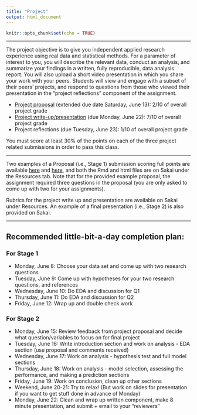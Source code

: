 ```yaml
---
title: "Project"
output: html_document
---
```


```r
knitr::opts_chunk$set(echo = TRUE)
```

---- 

The project objective is to give you independent applied research experience using real data and statistical methods. For a parameter of interest to you, you will describe the relevant data, conduct an analysis, and summarize your findings in a written, fully reproducible, data analysis report. You will also upload a short video presentation in which you share your work with your peers. Students will view and engage with a subset of their peers’ projects, and respond to questions from those who viewed their presentation in the "project reflections" component of the assignment.

* [Project proposal](https://kelrenmor.github.io/STA101-002/project_files/project_st1_statement) (extended due date Saturday, June 13): 2/10 of overall project grade
* [Project write-up/presentation](https://kelrenmor.github.io/STA101-002/project_files/project_st2_statement) (due Monday, June 22): 7/10 of overall project grade
* Project reflections (due Tuesday, June 23): 1/10 of overall project grade

You must score at least 30% of the points on each of the three project related submissions in order to pass this class.

---- 

Two examples of a Proposal (i.e., Stage 1) submission scoring full points are available [here](https://kelrenmor.github.io/STA101-002/project_files/Stage1_example_2) and [here](https://kelrenmor.github.io/STA101-002/project_files/Stage1_example_1), and both the Rmd and html files are on Sakai under the Resources tab. Note that for the provided example proposal, the assignment required three questions in the proposal (you are only asked to come up with two for your assignments).

Rubrics for the project write up and presentation are available on Sakai under Resources. An example of a final presentation (i.e., Stage 2) is also provided on Sakai.

---- 

## Recommended little-bit-a-day completion plan:

### For Stage 1

- Monday, June 8: Choose your data set and come up with two research questions
- Tuesday, June 9: Come up with hypotheses for your two research questions, and references
- Wednesday, June 10: Do EDA and discussion for Q1
- Thursday, June 11: Do EDA and discussion for Q2
- Friday, June 12: Wrap up and double check work

### For Stage 2

- Monday, June 15: Review feedback from project proposal and decide what question/variables to focus on for final project
- Tuesday, June 16: Write introduction section and work on analysis - EDA section (use proposal and comments received)
- Wednesday, June 17: Work on analysis - hypothesis test and full model sections
- Thursday, June 18: Work on analysis - model selection, assessing the performance, and making a prediction sections
- Friday, June 19: Work on conclusion, clean up other sections
- Weekend, June 20-21: Try to relax! (But work on slides for presentation if you want to get stuff done in advance of Monday)
- Monday, June 22: Clean and wrap up written component, make 8 minute presentation, and submit + email to your "reviewers"

